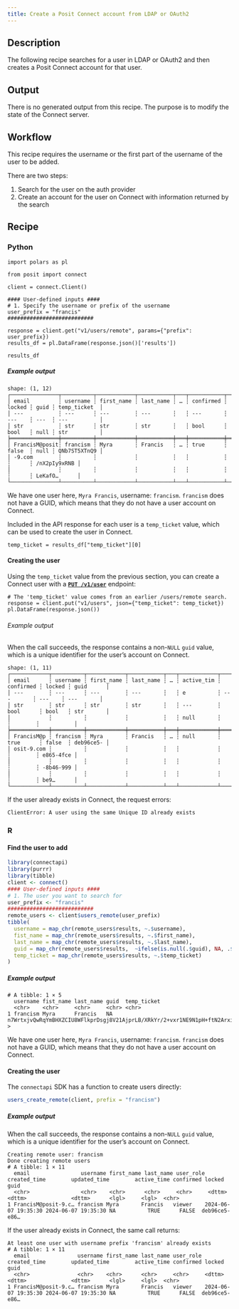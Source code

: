 ```yaml
---
title: Create a Posit Connect account from LDAP or OAuth2
---
```


## Description

The following recipe searches for a user in LDAP or OAuth2 and then creates a Posit Connect account for that user.

## Output

There is no generated output from this recipe.
The purpose is to modify the state of the Connect server.

## Workflow

This recipe requires the username or the first part of the username of the user to be added.

There are two steps:

1. Search for the user on the auth provider
2. Create an account for the user on Connect with information returned by the search

## Recipe

:::{.panel-tabset group="language"}

### Python

```.python
import polars as pl

from posit import connect

client = connect.Client()

#### User-defined inputs ####
# 1. Specify the username or prefix of the username
user_prefix = "francis"
###########################

response = client.get("v1/users/remote", params={"prefix": user_prefix})
results_df = pl.DataFrame(response.json()['results'])

results_df
```

##### Example output

```
shape: (1, 12)
┌───────────────┬──────────┬────────────┬───────────┬───┬───────────┬────────┬──────┬──────────────┐
│ email         ┆ username ┆ first_name ┆ last_name ┆ … ┆ confirmed ┆ locked ┆ guid ┆ temp_ticket  │
│ ---           ┆ ---      ┆ ---        ┆ ---       ┆   ┆ ---       ┆ ---    ┆ ---  ┆ ---          │
│ str           ┆ str      ┆ str        ┆ str       ┆   ┆ bool      ┆ bool   ┆ null ┆ str          │
╞═══════════════╪══════════╪════════════╪═══════════╪═══╪═══════════╪════════╪══════╪══════════════╡
│ FrancisM@posit┆ francism ┆ Myra       ┆ Francis   ┆ … ┆ true      ┆ false  ┆ null ┆ QNb7ST5XTnQ9 │
│ -9.com        ┆          ┆            ┆           ┆   ┆           ┆        ┆      ┆ /nX2pIy9xRNB │
│               ┆          ┆            ┆           ┆   ┆           ┆        ┆      ┆ LeKafO…      │
└───────────────┴──────────┴────────────┴───────────┴───┴───────────┴────────┴──────┴──────────────┘
```

We have one user here, `Myra Francis`, username: `francism`. `francism` does not have a GUID, which means that they do not have a user account on Connect. 

Included in the API response for each user is a `temp_ticket` value, which can be used to create the user in Connect. 

```.python
temp_ticket = results_df["temp_ticket"][0]
```

#### Creating the user

Using the `temp_ticket` value from the previous section, you can create
a Connect user with a **[`PUT /v1/user`](../../api/#put-/v1/user)** endpoint:

```.python
# The 'temp_ticket' value comes from an earlier /users/remote search.
response = client.put("v1/users", json={"temp_ticket": temp_ticket})
pl.DataFrame(response.json())
```

###### Example output

When the call succeeds, the response contains a non-`NULL` `guid` value,
which is a unique identifier for the user's account on Connect.

```
shape: (1, 11)
┌────────────┬──────────┬────────────┬───────────┬───┬────────────┬───────────┬────────┬───────────┐
│ email      ┆ username ┆ first_name ┆ last_name ┆ … ┆ active_tim ┆ confirmed ┆ locked ┆ guid      │
│ ---        ┆ ---      ┆ ---        ┆ ---       ┆   ┆ e          ┆ ---       ┆ ---    ┆ ---       │
│ str        ┆ str      ┆ str        ┆ str       ┆   ┆ ---        ┆ bool      ┆ bool   ┆ str       │
│            ┆          ┆            ┆           ┆   ┆ null       ┆           ┆        ┆           │
╞════════════╪══════════╪════════════╪═══════════╪═══╪════════════╪═══════════╪════════╪═══════════╡
│ FrancisM@p ┆ francism ┆ Myra       ┆ Francis   ┆ … ┆ null       ┆ true      ┆ false  ┆ deb96ce5- │
│ osit-9.com ┆          ┆            ┆           ┆   ┆            ┆           ┆        ┆ e865-4fce │
│            ┆          ┆            ┆           ┆   ┆            ┆           ┆        ┆ -8b46-999 │
│            ┆          ┆            ┆           ┆   ┆            ┆           ┆        ┆ be9…      │
└────────────┴──────────┴────────────┴───────────┴───┴────────────┴───────────┴────────┴───────────┘
```

If the user already exists in Connect, the request errors:

```
ClientError: A user using the same Unique ID already exists
```

### R

#### Find the user to add
```.r
library(connectapi)
library(purrr)
library(tibble)
client <- connect()
#### User-defined inputs ####
# 1. The user you want to search for
user_prefix <- "francis"
###########################
remote_users <- client$users_remote(user_prefix)
tibble(
  username = map_chr(remote_users$results, ~.$username),
  fist_name = map_chr(remote_users$results, ~.$first_name),
  last_name = map_chr(remote_users$results, ~.$last_name),
  guid = map_chr(remote_users$results,  ~ifelse(is.null(.$guid), NA, .$guid)),
  temp_ticket = map_chr(remote_users$results, ~.$temp_ticket)
)
```

##### Example output

```
# A tibble: 1 × 5
  username fist_name last_name guid  temp_ticket
  <chr>    <chr>     <chr>     <chr> <chr>
1 francism Myra      Francis   NA    n7WrtxjvQwRqYmBHXZCIU8WFlkprDsgj8V21AjprLB/XRkYr/2+vxr1NE9N1pH+ftN2ArxiWZAkPa39UqkjhZohmDAeS+1PBOXT…
>
```

We have one user here, `Myra Francis`, username: `francism`. `francism` does not have a GUID, which means that they do not have a user account on Connect. 

#### Creating the user

The `connectapi` SDK has a function to create users directly:

```.r
users_create_remote(client, prefix = "francism")
```

##### Example output

When the call succeeds, the response contains a non-`NULL` `guid` value,
which is a unique identifier for the user's account on Connect.

```
Creating remote user: francism
Done creating remote users
# A tibble: 1 × 11
  email                username first_name last_name user_role created_time        updated_time        active_time confirmed locked guid          
  <chr>                <chr>    <chr>      <chr>     <chr>     <dttm>              <dttm>              <dttm>      <lgl>     <lgl>  <chr>         
1 FrancisM@posit-9.c… francism Myra       Francis   viewer    2024-06-07 19:35:30 2024-06-07 19:35:30 NA          TRUE      FALSE  deb96ce5-e86…
```

If the user already exists in Connect, the same call returns:

```
At least one user with username prefix 'francism' already exists
# A tibble: 1 × 11
  email               username first_name last_name user_role created_time        updated_time        active_time confirmed locked guid
  <chr>               <chr>    <chr>      <chr>     <chr>     <dttm>              <dttm>              <dttm>      <lgl>     <lgl>  <chr>
1 FrancisM@posit-9.c… francism Myra       Francis   viewer    2024-06-07 19:35:30 2024-06-07 19:35:30 NA          TRUE      FALSE  deb96ce5-e86…       
```

:::


